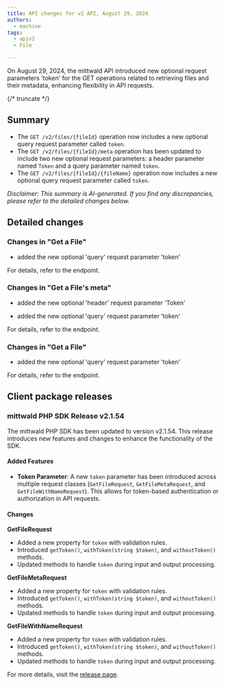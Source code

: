 ```yaml
---
title: API changes for v2 API, August 29, 2024
authors:
  - machine
tags:
  - apiv2
  - File

---
```



On August 29, 2024, the mittwald API introduced new optional request parameters 'token' for the GET operations related to retrieving files and their metadata, enhancing flexibility in API requests.

{/* truncate */}



## Summary


- The `GET /v2/files/{fileId}` operation now includes a new optional query request parameter called `token`.
- The `GET /v2/files/{fileId}/meta` operation has been updated to include two new optional request parameters: a header parameter named `Token` and a query parameter named `token`.
- The `GET /v2/files/{fileId}/{fileName}` operation now includes a new optional query request parameter called `token`.

_Disclaimer: This summary is AI-generated. If you find any discrepancies, please refer to the detailed changes below._


## Detailed changes



### Changes in "Get a File"


- added the new optional 'query' request parameter 'token'


For details, refer to the <OperationLink operation="file-get-file" apiVersion="v2" /> endpoint.



### Changes in "Get a File's meta"


- added the new optional 'header' request parameter 'Token'

- added the new optional 'query' request parameter 'token'


For details, refer to the <OperationLink operation="file-get-file-meta" apiVersion="v2" /> endpoint.



### Changes in "Get a File"


- added the new optional 'query' request parameter 'token'


For details, refer to the <OperationLink operation="file-get-file-with-name" apiVersion="v2" /> endpoint.




## Client package releases


### mittwald PHP SDK Release v2.1.54

The mittwald PHP SDK has been updated to version v2.1.54. This release introduces new features and changes to enhance the functionality of the SDK.

#### Added Features
- **Token Parameter**: A new `token` parameter has been introduced across multiple request classes (`GetFileRequest`, `GetFileMetaRequest`, and `GetFileWithNameRequest`). This allows for token-based authentication or authorization in API requests.

#### Changes

**GetFileRequest**
- Added a new property for `token` with validation rules.
- Introduced `getToken()`, `withToken(string $token)`, and `withoutToken()` methods.
- Updated methods to handle `token` during input and output processing.

**GetFileMetaRequest**
- Added a new property for `token` with validation rules.
- Introduced `getToken()`, `withToken(string $token)`, and `withoutToken()` methods.
- Updated methods to handle `token` during input and output processing.

**GetFileWithNameRequest**
- Added a new property for `token` with validation rules.
- Introduced `getToken()`, `withToken(string $token)`, and `withoutToken()` methods.
- Updated methods to handle `token` during input and output processing.

For more details, visit the [release page](https://github.com/mittwald/api-client-php/releases/tag/v2.1.54).

